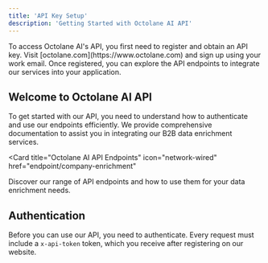 ```yaml
---
title: 'API Key Setup'
description: 'Getting Started with Octolane AI API'
---
```


<Note>
  To access Octolane AI's API, you first need to register and obtain an API key. Visit [octolane.com](https://www.octolane.com) and sign up using your work email. Once registered, you can explore the API endpoints to integrate our services into your application.
</Note>

## Welcome to Octolane AI API

To get started with our API, you need to understand how to authenticate and use our endpoints efficiently. We provide comprehensive documentation to assist you in integrating our B2B data enrichment services.

<Card
  title="Octolane AI API Endpoints"
  icon="network-wired"
  href="endpoint/company-enrichment"
>
  Discover our range of API endpoints and how to use them for your data enrichment needs.
</Card>

## Authentication

Before you can use our API, you need to authenticate. Every request must include a `x-api-token` token,
which you receive after registering on our website.



